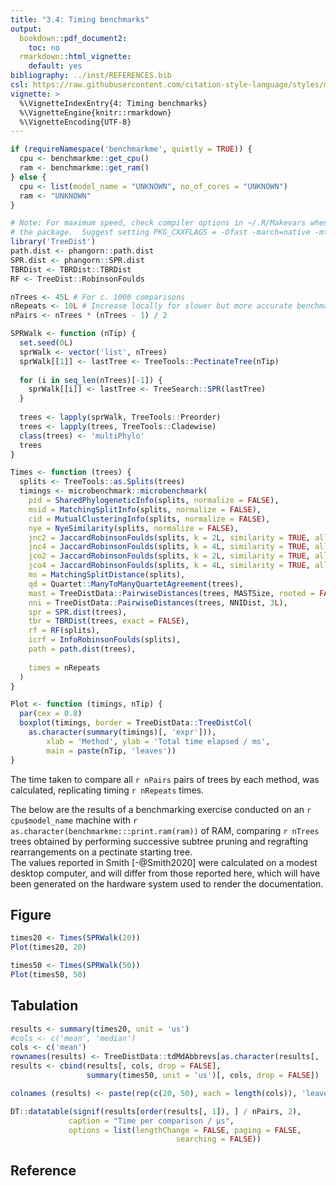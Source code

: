 ```yaml
---
title: "3.4: Timing benchmarks"
output: 
  bookdown::pdf_document2:
    toc: no
  rmarkdown::html_vignette:
    default: yes
bibliography: ../inst/REFERENCES.bib
csl: https://raw.githubusercontent.com/citation-style-language/styles/master/apa-old-doi-prefix.csl
vignette: >
  %\VignetteIndexEntry{4: Timing benchmarks}
  %\VignetteEngine{knitr::rmarkdown}
  %\VignetteEncoding{UTF-8}
---
```


```r
if (requireNamespace('benchmarkme', quietly = TRUE)) {
  cpu <- benchmarkme::get_cpu()
  ram <- benchmarkme::get_ram()
} else {
  cpu <- list(model_name = "UNKNOWN", no_of_cores = "UNKNOWN")
  ram <- "UNKNOWN"
}
```


```r
# Note: For maximum speed, check compiler options in ~/.R/Makevars when building 
# the package.  Suggest setting PKG_CXXFLAGS = -Ofast -march=native -mtune=native 
library('TreeDist')
path.dist <- phangorn::path.dist
SPR.dist <- phangorn::SPR.dist
TBRDist <- TBRDist::TBRDist
RF <- TreeDist::RobinsonFoulds

nTrees <- 45L # For c. 1000 comparisons
nRepeats <- 10L # Increase locally for slower but more accurate benchmarking
nPairs <- nTrees * (nTrees - 1) / 2

SPRWalk <- function (nTip) {
  set.seed(0L)
  sprWalk <- vector('list', nTrees)
  sprWalk[[1]] <- lastTree <- TreeTools::PectinateTree(nTip)
  
  for (i in seq_len(nTrees)[-1]) {
    sprWalk[[i]] <- lastTree <- TreeSearch::SPR(lastTree)
  }
  
  trees <- lapply(sprWalk, TreeTools::Preorder)
  trees <- lapply(trees, TreeTools::Cladewise)
  class(trees) <- 'multiPhylo'
  trees
}

Times <- function (trees) {
  splits <- TreeTools::as.Splits(trees)
  timings <- microbenchmark::microbenchmark(
    pid = SharedPhylogeneticInfo(splits, normalize = FALSE),
    msid = MatchingSplitInfo(splits, normalize = FALSE),
    cid = MutualClusteringInfo(splits, normalize = FALSE),
    nye = NyeSimilarity(splits, normalize = FALSE),
    jnc2 = JaccardRobinsonFoulds(splits, k = 2L, similarity = TRUE, allowConflict = FALSE, normalize = FALSE),
    jnc4 = JaccardRobinsonFoulds(splits, k = 4L, similarity = TRUE, allowConflict = FALSE, normalize = FALSE),
    jco2 = JaccardRobinsonFoulds(splits, k = 2L, similarity = TRUE, allowConflict = TRUE, normalize = FALSE),
    jco4 = JaccardRobinsonFoulds(splits, k = 4L, similarity = TRUE, allowConflict = TRUE, normalize = FALSE),
    ms = MatchingSplitDistance(splits),
    qd = Quartet::ManyToManyQuartetAgreement(trees),
    mast = TreeDistData::PairwiseDistances(trees, MASTSize, rooted = FALSE),
    nni = TreeDistData::PairwiseDistances(trees, NNIDist, 3L),
    spr = SPR.dist(trees),
    tbr = TBRDist(trees, exact = FALSE),
    rf = RF(splits),
    icrf = InfoRobinsonFoulds(splits),
    path = path.dist(trees),
    
    times = nRepeats
  )
}

Plot <- function (timings, nTip) {
  par(cex = 0.8)
  boxplot(timings, border = TreeDistData::TreeDistCol(
    as.character(summary(timings)[, 'expr'])),
        xlab = 'Method', ylab = 'Total time elapsed / ms',
        main = paste(nTip, 'leaves'))
}

```

The time taken to compare all `r nPairs` pairs of trees by each method, 
was calculated, replicating timing `r nRepeats` times.

The below are the results of a benchmarking exercise conducted on an
`r cpu$model_name` machine with
<!--`r cpu$no_of_cores` cores and-->
`r as.character(benchmarkme:::print.ram(ram))` of RAM,
comparing `r nTrees` trees obtained by performing successive subtree pruning and
regrafting rearrangements on a pectinate starting tree.  
The values reported in Smith [-@Smith2020] were calculated on a modest desktop computer,
and will differ from those reported here, which will have been generated on
the hardware system used to render the documentation.

## Figure

```r
times20 <- Times(SPRWalk(20))
Plot(times20, 20)
```

```r
times50 <- Times(SPRWalk(50))
Plot(times50, 50)
```

## Tabulation

```r
results <- summary(times20, unit = 'us')
#cols <- c('mean', 'median')
cols <- c('mean')
rownames(results) <- TreeDistData::tdMdAbbrevs[as.character(results[, 'expr'])]
results <- cbind(results[, cols, drop = FALSE],
                 summary(times50, unit = 'us')[, cols, drop = FALSE])

colnames (results) <- paste(rep(c(20, 50), each = length(cols)), 'leaves,', cols)

DT::datatable(signif(results[order(results[, 1]), ] / nPairs, 2),
             caption = "Time per comparison / µs",
             options = list(lengthChange = FALSE, paging = FALSE,
                                     searching = FALSE))
```

## Reference
